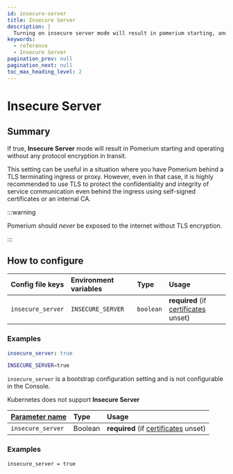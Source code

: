 ```yaml
---
id: insecure-server
title: Insecure Server
description: |
  Turning on insecure server mode will result in pomerium starting, and operating without any protocol encryption in transit.
keywords:
  - reference
  - Insecure Server
pagination_prev: null
pagination_next: null
toc_max_heading_level: 2
---
```



# Insecure Server

## Summary

If true, **Insecure Server** mode will result in Pomerium starting and operating without any protocol encryption in transit.

This setting can be useful in a situation where you have Pomerium behind a TLS terminating ingress or proxy. However, even in that case, it is highly recommended to use TLS to protect the confidentiality and integrity of service communication even behind the ingress using self-signed certificates or an internal CA.

:::warning

Pomerium should _never_ be exposed to the internet without TLS encryption.

:::

## How to configure

<Tabs>
<TabItem value="Core" label="Core">

| **Config file keys** | **Environment variables** | **Type** | **Usage** |
| :-- | :-- | :-- | :-- |
| `insecure_server` | `INSECURE_SERVER` | `boolean` | **required** (if [certificates](/docs/reference/certificates) unset) |

### Examples

```yaml
insecure_server: true
```

```bash
INSECURE_SERVER=true
```

</TabItem>
<TabItem value="Enterprise" label="Enterprise">

`insecure_server` is a bootstrap configuration setting and is not configurable in the Console.

</TabItem>
<TabItem value="Kubernetes" label="Kubernetes">

Kubernetes does not support **Insecure Server**

</TabItem>
<TabItem value="Enterprise via Terraform" label="Enterprise via Terraform">

| **[Parameter name](https://registry.terraform.io/providers/pomerium/pomerium/latest/docs/resources/settings)** | **Type** | **Usage** |
| :-- | :-- | :-- |
| `insecure_server` | Boolean | **required** (if [certificates](/docs/reference/certificates) unset) |
### Examples

```hcl
insecure_server = true
```
</TabItem>
</Tabs>
